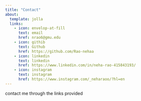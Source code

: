 ```yaml
---
title: "Contact"
about: 
  template: jolla
  links: 
    - icon: envelop-at-fill
      text: email
      href: nrao6@gmu.edu
    - icon: githib
      text: Github
      href: https://github.com/Rao-nehaa
    - icon: linkedin
      text: linkedin
      href: https://www.linkedin.com/in/neha-rao-415843193/
    - icon: instagram
      text: instagram
      href: https://www.instagram.com/_neharaoo/?hl=en      
---
```

contact me through the links provided 